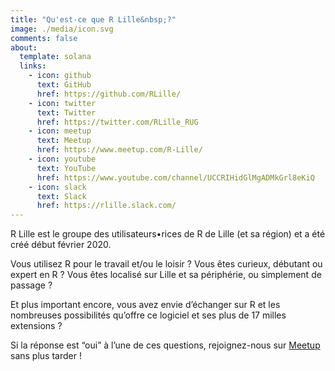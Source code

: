 ```yaml
---
title: "Qu'est-ce que R Lille&nbsp;?"
image: ./media/icon.svg
comments: false
about:
  template: solana
  links:
    - icon: github
      text: GitHub
      href: https://github.com/RLille/
    - icon: twitter
      text: Twitter
      href: https://twitter.com/RLille_RUG
    - icon: meetup
      text: Meetup
      href: https://www.meetup.com/R-Lille/
    - icon: youtube
      text: YouTube
      href: https://www.youtube.com/channel/UCCRIHidGlMgADMkGrl8eKiQ
    - icon: slack
      text: Slack
      href: https://rlille.slack.com/
---
```


R Lille est le groupe des utilisateurs•rices de R de Lille (et sa région) et a été créé début février 2020.

Vous utilisez R pour le travail et/ou le loisir&nbsp;?
Vous êtes curieux, débutant ou expert en R&nbsp;?
Vous êtes localisé sur Lille et sa périphérie, ou simplement de passage&nbsp;?

Et plus important encore, vous avez envie d'échanger sur R et les nombreuses possibilités qu'offre ce logiciel et ses plus de 17 milles extensions&nbsp;?

Si la réponse est "oui" à l'une de ces questions, rejoignez-nous sur [Meetup](https://www.meetup.com/R-Lille/) sans plus tarder&nbsp;!
